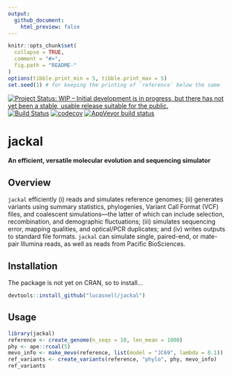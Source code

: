 ```yaml
---
output:
  github_document:
    html_preview: false
---
```


<!-- README.md is generated from README.Rmd. Please edit that file -->

```r
knitr::opts_chunk$set(
  collapse = TRUE,
  comment = "#>",
  fig.path = "README-"
)
options(tibble.print_min = 5, tibble.print_max = 5)
set.seed(1) # for keeping the printing of `reference` below the same
```


[![Project Status: WIP – Initial development is in progress, but there has not 
yet been a stable, usable release suitable for the public.](http://www.repostatus.org/badges/latest/wip.svg)](http://www.repostatus.org/#wip)
[![Build Status](https://travis-ci.com/lucasnell/jackal.svg?branch=master)](https://travis-ci.com/lucasnell/jackal)
[![codecov](https://codecov.io/gh/lucasnell/jackal/branch/master/graph/badge.svg)](https://codecov.io/gh/lucasnell/jackal)
[![AppVeyor build status](https://ci.appveyor.com/api/projects/status/github/lucasnell/jackal?branch=master&svg=true)](https://ci.appveyor.com/project/lucasnell/jackal)


# jackal

__An efficient, versatile molecular evolution and sequencing simulator__

## Overview

`jackal` efficiently (i) reads and simulates reference genomes;
(ii) generates variants using summary statistics, phylogenies, Variant
Call Format (VCF) files, and coalescent simulations—the latter of which can include
selection, recombination, and demographic fluctuations;
(iii) simulates sequencing error, mapping qualities, and optical/PCR duplicates; and
(iv) writes outputs to standard file formats.
`jackal` can simulate single, paired-end, or mate-pair Illumina reads, as well as
reads from Pacific BioSciences.


## Installation

The package is not yet on CRAN, so to install...

```r
devtools::install_github("lucasnell/jackal")
```



## Usage

```r
library(jackal)
reference <- create_genome(n_seqs = 10, len_mean = 1000)
phy <- ape::rcoal(5)
mevo_info <- make_mevo(reference, list(model = "JC69", lambda = 0.1))
ref_variants <- create_variants(reference, "phylo", phy, mevo_info)
ref_variants
```

